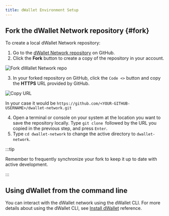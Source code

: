```yaml
---
title: dWallet Environment Setup
---
```


## Fork the dWallet Network repository {#fork}

To create a local dWallet Network repository:

1. Go to the [dWallet Network repository](https://github.com/dwallet-labs/dwallet-network) on GitHub.
2. Click the **Fork** button to create a copy of the repository in your account.

![Fork dWallet Network repo](images/fork.png)

3. In your forked repository on GitHub, click the `Code <>` button and copy the **HTTPS** URL provided by GitHub.

![Copy URL](./images/gh-url.png)

In your case it would be ```https://github.com/<YOUR-GITHUB-USERNAME>/dwallet-network.git```

4. Open a terminal or console on your system at the location you want to save the repository locally.
Type `git clone `followed by the URL you copied in the previous step, and press `Enter`.
5. Type `cd dwallet-network` to change the active directory to `dwallet-network`.

:::tip

Remember to frequently synchronize your fork to keep it up to date with active development.

:::


## Using dWallet from the command line

You can interact with the dWallet network using the dWallet CLI. For more details about using the dWallet CLI, see [Install dWallet](./install-dwallet.mdx) reference.

